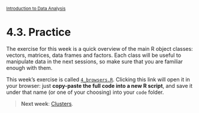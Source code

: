 <style>@import url(style.css);</style>
<small>[Introduction to Data Analysis](index.html)</small>

# 4.3. Practice

The exercise for this week is a quick overview of the main R object classes: vectors, matrices, data frames and factors. Each class will be useful to manipulate data in the next sessions, so make sure that you are familiar enough with them.

This week's exercise is called [`4_browsers.R`](4_browsers.R). Clicking this link will open it in your browser: just __copy-paste the full code into a new R script__, and save it under that name (or one of your choosing) into your `code` folder.

> __Next week__: [Clusters](050_clusters.html).